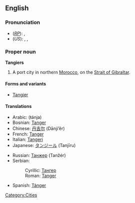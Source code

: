 ==English==
===Pronunciation===
*(''[[RP]]''): {{IPAchar|/tænˈdʒɪəz/}}, {{SAMPA|/t{n"dZI@z/}}
*(''US''): {{AHD|tănjîrzʹ}}, {{IPAchar|/tænˈdʒɪrz/}}, {{SAMPA|/t{n"dZIrz/}}

===Proper noun===
{{wikipedia}}
'''Tangiers'''

#A port city in northern [[Morocco]], on the [[Strait of Gibraltar]].

====Forms and variants====
*[[Tangier]]

====Translations====
{{top}}
*Arabic: {{ARchar|[[طنجة]]}} (ŧánja) {{f}}
*Bosnian: [[Tanger#Bosnian|Tanger]] {{m}}
*Chinese: [[丹吉尔]] (Dānjí’ěr)
*French: [[Tanger#French|Tanger]]
*Italian: [[Tangeri]] {{f}}
*Japanese: [[タンジール]] (Tanjīru)
{{mid}}
*Russian: [[Танжер]] (Tanžér) {{m}}
*Serbian:
*:Cyrillic: [[Тангер#Serbian|Тангер]] {{m}}
*:Roman: [[Tanger#Serbian|Tanger]] {{m}}
*Spanish: [[Tánger]] {{m}}
{{bottom}}

[[Category:Cities]]